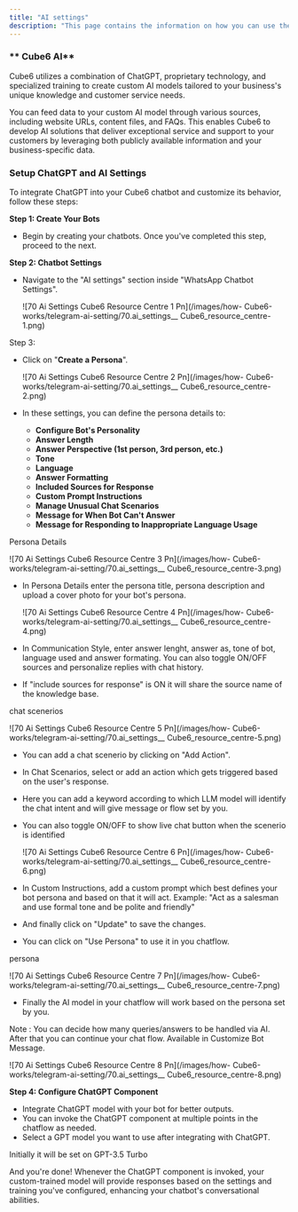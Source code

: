 ```yaml
---
title: "AI settings"
description: "This page contains the information on how you can use the  Cube6 AI to enhance your chatbot capabilities."
---
```


### ** Cube6 AI**

 Cube6 utilizes a combination of ChatGPT, proprietary technology, and specialized training to create custom AI models tailored to your business's unique knowledge and customer service needs.

You can feed data to your custom AI model through various sources, including website URLs, content files, and FAQs. This enables  Cube6 to develop AI solutions that deliver exceptional service and support to your customers by leveraging both publicly available information and your business-specific data.

### **Setup ChatGPT and AI Settings**

To integrate ChatGPT into your  Cube6 chatbot and customize its behavior, follow these steps:

**Step 1: Create Your Bots**

- Begin by creating your chatbots. Once you've completed this step, proceed to the next.

**Step 2: Chatbot Settings**

- Navigate to the "AI settings" section inside "WhatsApp Chatbot Settings".

  ![70 Ai Settings  Cube6 Resource Centre 1 Pn](/images/how- Cube6-works/telegram-ai-setting/70.ai_settings__ Cube6_resource_centre-1.png)

Step 3:

- Click on "**Create a Persona**".

  ![70 Ai Settings  Cube6 Resource Centre 2 Pn](/images/how- Cube6-works/telegram-ai-setting/70.ai_settings__ Cube6_resource_centre-2.png)
- In these settings, you can define the persona details to:
  - **Configure Bot's Personality**
  - **Answer Length**
  - **Answer Perspective (1st person, 3rd person, etc.)**
  - **Tone**
  - **Language**
  - **Answer Formatting**
  - **Included Sources for Response**
  - **Custom Prompt Instructions**
  - **Manage Unusual Chat Scenarios**
  - **Message for When Bot Can't Answer**
  - **Message for Responding to Inappropriate Language Usage**

Persona Details

![70 Ai Settings  Cube6 Resource Centre 3 Pn](/images/how- Cube6-works/telegram-ai-setting/70.ai_settings__ Cube6_resource_centre-3.png)

- In Persona Details enter the persona title, persona description and upload a cover photo for your bot's persona.

  ![70 Ai Settings  Cube6 Resource Centre 4 Pn](/images/how- Cube6-works/telegram-ai-setting/70.ai_settings__ Cube6_resource_centre-4.png)
- In Communication Style, enter answer lenght, answer as, tone of bot, language used and answer formating. You can also toggle ON/OFF sources and personalize replies with chat history.
- If "include sources for response" is ON it will share the source name of the knowledge base.

chat scenerios

![70 Ai Settings  Cube6 Resource Centre 5 Pn](/images/how- Cube6-works/telegram-ai-setting/70.ai_settings__ Cube6_resource_centre-5.png)

- You can add a chat scenerio by clicking on "Add Action".
- In Chat Scenarios, select or add an action which gets triggered based on the user's response.
- Here you can add a keyword according to which LLM model will identify the chat intent and will give message or flow set by you.
- You can also toggle ON/OFF to show live chat button when the scenerio is identified

  ![70 Ai Settings  Cube6 Resource Centre 6 Pn](/images/how- Cube6-works/telegram-ai-setting/70.ai_settings__ Cube6_resource_centre-6.png)
- In Custom Instructions, add a custom prompt which best defines your bot persona and based on that it will act. Example: "Act as a salesman and use formal tone and be polite and friendly"
- And finally click on "Update" to save the changes.
- You can click on "Use Persona" to use it in you chatflow.

persona

![70 Ai Settings  Cube6 Resource Centre 7 Pn](/images/how- Cube6-works/telegram-ai-setting/70.ai_settings__ Cube6_resource_centre-7.png)

- Finally the AI model in your chatflow will work based on the persona set by you.

Note : You can decide how many queries/answers to be handled via AI. After that you can continue your chat flow. Available in Customize Bot Message.

![70 Ai Settings  Cube6 Resource Centre 8 Pn](/images/how- Cube6-works/telegram-ai-setting/70.ai_settings__ Cube6_resource_centre-8.png)

**Step 4: Configure ChatGPT Component**

- Integrate ChatGPT model with your bot for better outputs.
- You can invoke the ChatGPT component at multiple points in the chatflow as needed.
- Select a GPT model you want to use after integrating with ChatGPT.

<Info>
  Initially it will be set on GPT-3.5 Turbo
</Info>

And you're done\! Whenever the ChatGPT component is invoked, your custom-trained model will provide responses based on the settings and training you've configured, enhancing your chatbot's conversational abilities.